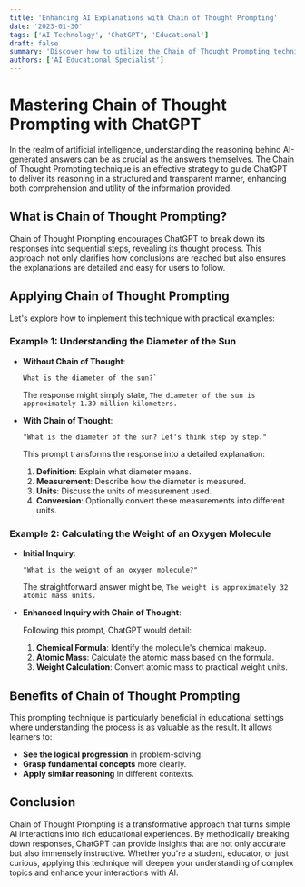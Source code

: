 ```yaml
---
title: 'Enhancing AI Explanations with Chain of Thought Prompting'
date: '2023-01-30'
tags: ['AI Technology', 'ChatGPT', 'Educational']
draft: false
summary: 'Discover how to utilize the Chain of Thought Prompting technique to obtain clear and step-by-step explanations from ChatGPT, making complex information more accessible and understandable.'
authors: ['AI Educational Specialist']
---
```


# Mastering Chain of Thought Prompting with ChatGPT

In the realm of artificial intelligence, understanding the reasoning behind AI-generated answers can be as crucial as the answers themselves. The Chain of Thought Prompting technique is an effective strategy to guide ChatGPT to deliver its reasoning in a structured and transparent manner, enhancing both comprehension and utility of the information provided.

## What is Chain of Thought Prompting?

Chain of Thought Prompting encourages ChatGPT to break down its responses into sequential steps, revealing its thought process. This approach not only clarifies how conclusions are reached but also ensures the explanations are detailed and easy for users to follow.

## Applying Chain of Thought Prompting

Let's explore how to implement this technique with practical examples:

### Example 1: Understanding the Diameter of the Sun

- **Without Chain of Thought**:

  ```plaintext
  What is the diameter of the sun?`
  ```

  The response might simply state, `The diameter of the sun is approximately 1.39 million kilometers.`

- **With Chain of Thought**:

  ```plaintext
  "What is the diameter of the sun? Let's think step by step."
  ```

  This prompt transforms the response into a detailed explanation:

  1. **Definition**: Explain what diameter means.
  2. **Measurement**: Describe how the diameter is measured.
  3. **Units**: Discuss the units of measurement used.
  4. **Conversion**: Optionally convert these measurements into different units.

### Example 2: Calculating the Weight of an Oxygen Molecule

- **Initial Inquiry**:

  ```plaintext
  "What is the weight of an oxygen molecule?"
  ```

  The straightforward answer might be, `The weight is approximately 32 atomic mass units.`

- **Enhanced Inquiry with Chain of Thought**:

  Following this prompt, ChatGPT would detail:

  1. **Chemical Formula**: Identify the molecule's chemical makeup.
  2. **Atomic Mass**: Calculate the atomic mass based on the formula.
  3. **Weight Calculation**: Convert atomic mass to practical weight units.

## Benefits of Chain of Thought Prompting

This prompting technique is particularly beneficial in educational settings where understanding the process is as valuable as the result. It allows learners to:

- **See the logical progression** in problem-solving.
- **Grasp fundamental concepts** more clearly.
- **Apply similar reasoning** in different contexts.

## Conclusion

Chain of Thought Prompting is a transformative approach that turns simple AI interactions into rich educational experiences. By methodically breaking down responses, ChatGPT can provide insights that are not only accurate but also immensely instructive. Whether you're a student, educator, or just curious, applying this technique will deepen your understanding of complex topics and enhance your interactions with AI.
